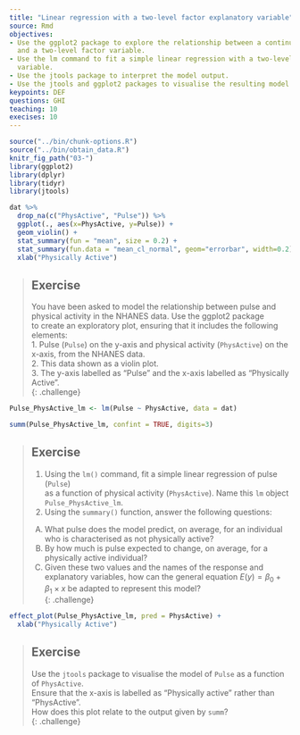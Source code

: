 ---
title: "Linear regression with a two-level factor explanatory variable"
source: Rmd
objectives:
- Use the ggplot2 package to explore the relationship between a continuous variable
  and a two-level factor variable.
- Use the lm command to fit a simple linear regression with a two-level factor explanatory
  variable.
- Use the jtools package to interpret the model output.
- Use the jtools and ggplot2 packages to visualise the resulting model.
keypoints: DEF
questions: GHI
teaching: 10
execises: 10
---

```{r, include=FALSE}
source("../bin/chunk-options.R")
source("../bin/obtain_data.R")
knitr_fig_path("03-")
library(ggplot2)
library(dplyr)
library(tidyr)
library(jtools)
```

```{r explore physical activity vs pulse}
dat %>%
  drop_na(c("PhysActive", "Pulse")) %>%
  ggplot(., aes(x=PhysActive, y=Pulse)) +
  geom_violin() +
  stat_summary(fun = "mean", size = 0.2) +
  stat_summary(fun.data = "mean_cl_normal", geom="errorbar", width=0.2) +
  xlab("Physically Active")
```

> ## Exercise  
> You have been asked to model the relationship between pulse
> and physical activity in the NHANES data. Use the ggplot2 package  
> to create an exploratory plot, ensuring that it includes the following elements:  
> 1. Pulse (`Pulse`) on the y-axis and physical activity (`PhysActive`) on the
> x-axis, from the NHANES data.  
> 2. This data shown as a violin plot.  
> 3. The y-axis labelled as "Pulse" and the x-axis labelled
> as "Physically Active".  
{: .challenge}

```{r PhysActive vs Pulse model}
Pulse_PhysActive_lm <- lm(Pulse ~ PhysActive, data = dat)

summ(Pulse_PhysActive_lm, confint = TRUE, digits=3)
```

> ## Exercise  
> 1. Using the `lm()` command, fit a simple linear regression of pulse (`Pulse`)  
> as a function of physical activity (`PhysActive`). Name this `lm` 
> object `Pulse_PhysActive_lm`.  
> 2. Using the `summary()` function, answer the following questions:
>   
> A) What pulse does the model predict, on average,
> for an individual who is characterised as not physically active?  
> B) By how much is pulse expected to change, on average, for
> a physically active individual?  
> C) Given these two values and the names of the response and explanatory
> variables, how can the general equation $E(y) = \beta_0 + {\beta}_1 
> \times x$ be adapted to represent this model?  
{: .challenge}

```{r plot pulse vs physactive with model}
effect_plot(Pulse_PhysActive_lm, pred = PhysActive) +
  xlab("Physically Active")
```

> ## Exercise  
> Use the `jtools` package to visualise the model of `Pulse` as a function of `PhysActive`.  
> Ensure that the x-axis is labelled as "Physically active" rather than "PhysActive".  
> How does this plot relate to the output given by `summ`?  
{: .challenge}


